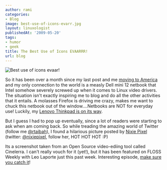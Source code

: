 ```yaml
---
author: rami
categories:
- Blog
image: best-use-of-icons-evarr.jpg
layout: linuxologist
publishedAt: '2009-05-20'
tags:
- humor
- geek
title: The Best Use of Icons EVAARRR!
url: blog
---
```


![Best use of icons evaar!](/assets/images/content/blog/best-use-of-icons-evarr.jpg)

So it has been over a month since my last post and me [moving to America](/2009/04/14/big-changes-for-royal-linuxing-and-me) and my only connection to the world is a measly Dell mini 12 netbook that Intel somehow severely screwed up when it comes to Linux video drivers. The situation isn't exactly inspiring me to blog and do all the other activities that it entails. A molasses Firefox is driving me crazy, makes me want to chuck this netbook out of the window....Netbooks are NOT for everyday use! Luckily, my [Lenovo Thinkpad is on its way](http://shop.lenovo.com/SEUILibrary/controller/e/web/LenovoPortal/en_US/systemconfig.runtime.workflow:LoadRuntimeTree?sb=:00000025:00001CC8:&smid=0A759CA6FAC74C46BC91C724ECD09BA7).

But I guess I had to pop up eventually, since a lot of readers were starting to ask when am coming back.
So while treading the amazing world of Twitter (follow me [@rtaibah](http://twitter.com/rtaibah)), I found a hilarious picture posted by [Nixie Pixel ](http://www.nixiepixel.com/blog//)(twitter: [@nixiepixel](http://www.twitter.com/nixiepixel), follow her, HOT HOT HOT :P)



Its a screenshot taken from an Open Source video-ediing tool called Cinelerra. I can't really vouch for it (yet!), but it has been featured on FLOSS Weekly with Leo Laporte just this past week. Interesting episode, [make sure you catch it](http://twit.tv/floss68)!